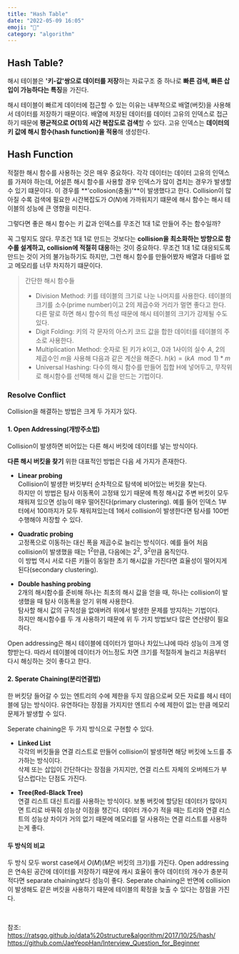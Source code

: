 ```yaml
---
title: "Hash Table"
date: "2022-05-09 16:05"
emoji: "🔑"
category: "algorithm"
---
```


## Hash Table?
해시 테이블은 **'키-값'쌍으로 데이터를 저장**하는 자료구조 중 하나로 **빠른 검색, 빠른 삽입이 가능하다는 특징**을 가진다.

해시 테이블이 빠르게 데이터에 접근할 수 있는 이유는 내부적으로 배열(버킷)을 사용해서 데이터를 저장하기 때문이다.
배열에 저장된 데이터를 데이터 고유의 인덱스로 접근하기 때문에 **평균적으로 $O(1)$의 시간 복잡도로 검색**할 수 있다.
고유 인덱스는 **데이터의 키 값에 해시 함수(hash function)을 적용**해 생성한다.

## Hash Function
적절한 해시 함수를 사용하는 것은 매우 중요하다.
각각 데이터는 데이터 고유의 인덱스를 가져야 하는데, 어설픈 해시 함수를 사용할 경우 인덱스가 많이 겹치는 경우가 발생할 수 있기 떄문이다.
이 경우를 **'collosion(충돌)'**이 발생했다고 한다.
Collision이 많아질 수록 검색에 필요한 시간복잡도가 $O(N)$에 가까워지기 떄문에 해시 함수는 해시 테이블의 성능에 큰 영향을 미친다.

그렇다면 좋은 해시 함수는 키 값과 인덱스를 무조건 1대 1로 만들어 주는 함수일까?

꼭 그렇지도 않다.
무조건 1대 1로 만드는 것보다는 **collision을 최소화하는 방향으로 함수롤 설계하고, collision에 적절히 대응**하는 것이 중요하다.
무조건 1대 1로 대응되도록 만드는 것이 거의 불가능하기도 하지만, 그런 해시 함수를 만들어봤자 배열과 다를바 없고 메모리를 너무 차지하기 떄문이다.

> 간단한 해시 함수들
> - Division Method: 키를 테이블의 크기로 나눈 나머지를 사용한다. 
> 테이블의 크기를 소수(prime number)이고 2의 제곱수와 거리가 멀면 좋다고 한다. 다른 말로 하면 해시 함수의 특성 때문에 해시 테이블의 크기가 강제될 수도 있다.
> - Digit Folding: 키의 각 문자의 아스키 코드 값을 합한 데이터를 테이블의 주소로 사용한다.
> - Multiplication Method: 숫자로 된 키가 $k$이고, 0과 1사이의 실수 $A$, 2의 제곱수인 $m$을 사용해 다음과 같은 계산을 해준다.
> $h(k)=(kA\mod 1) * m$
> - Universal Hashing: 다수의 해시 함수를 만들어 집합 H에 넣어두고, 무작위로 해시함수를 선택해 해시 값을 만드는 기법이다.

### Resolve Conflict
Collision을 해결하는 방법은 크게 두 가지가 있다.
#### 1. Open Addressing(개방주소법)
Collision이 발생하면 비어있는 다른 해시 버킷에 데이터를 넣는 방식이다.

**다른 해시 버킷을 찾기** 위한 대표적인 방법은 다음 세 가지가 존재한다.

- **Linear probing**  
    Collision이 발생한 버킷부터 순차적으로 탐색에 비어있는 버킷을 찾는다.  
    하지만 이 방법은 탐사 이동폭이 고정돼 있기 때문에 특정 해시값 주변 버킷이 모두 채워져 있으면 성능이 매우 떨어진다(primary clustering).
    예를 들어 인덱스 1부터에서 100까지가 모두 채워져있는데 1에서 collision이 발생한다면 탐사를 100번 수행해야 저장할 수 있다.

- **Quadratic probing**  
    고정폭으로 이동하는 대신 폭을 제곱수로 늘리는 방식이다. 예를 들어 처음 collision이 발생했을 때는 $1^2$만큼, 다음에는 $2^2$, $3^2$만큼 움직인다.  
    이 방법 역시 서로 다른 키들이 동일한 초기 해시값을 가진다면 효율성이 떨어지게 된다(secondary clustering).

- **Double hashing probing**  
    2개의 해시함수를 준비해 하나는 최초의 해시 값을 얻을 때, 하나는 collision이 발생했을 때 탐사 이동폭을 얻기 위해 사용한다.  
    탐사할 해시 값의 규칙성을 없애버려 위에서 발생한 문제를 방지하는 기법이다.  
    하지만 해시함수를 두 개 사용하기 때문에 위 두 가지 방법보다 많은 연산량이 필요하다.

Open addressing은 해시 테이블에 데이터가 얼마나 차있느냐에 따라 성능이 크게 영향받는다.
따라서 테이블에 데이터가 어느정도 차면 크기를 적절하게 늘리고 처음부터 다시 해싱하는 것이 좋다고 한다.

#### 2. Sperate Chaining(분리연결법)
한 버킷당 들어갈 수 있는 엔트리의 수에 제한을 두지 않음으로써 모든 자료를 헤시 테이블에 담는 방식이다.
유연하다는 장점을 가지지만 엔트리 수에 제한이 없는 만큼 메모리 문제가 발생할 수 있다.

Seperate chaining은 두 가지 방식으로 구현할 수 있다.

- **Linked List**  
    각각의 버킷들을 연결 리스트로 만들어 collision이 발생하면 해당 버킷에 노드를 추가하는 방식이다.  
    삭제 또는 삽입이 간단하다는 장점을 가지지만, 연결 리스트 자체의 오버헤드가 부담스럽다는 단점도 가진다.

- **Tree(Red-Black Tree)**  
    연결 리스트 대신 트리를 사용하는 방식이다. 보통 버킷에 할당된 데이터가 많아지면 트리로 바꿔줘 성능상 이점을 챙긴다.
    데이터 개수가 적을 때는 트리와 연결 리스트의 성능상 차이가 거의 없기 때문에 메모리를 덜 사용하는 연결 리스트를 사용하는게 좋다.

#### 두 방식의 비교
두 방식 모두 worst case에서 $O(M)$($M$은 버킷의 크기)를 가진다.
Open addressing은 연속된 공간에 데이터를 저장하기 때문에 캐시 효율이 좋아 데이터의 개수가 충분히 적다면 separate chaining보다 성능이 좋다.
Seperate chaining은 반면에 collision이 발생해도 같은 버킷을 사용하기 때문에 테이블의 확정을 늦출 수 있다는 장점을 가진다.


<br/>

참조:  
<https://ratsgo.github.io/data%20structure&algorithm/2017/10/25/hash/>  
<https://github.com/JaeYeopHan/Interview_Question_for_Beginner>